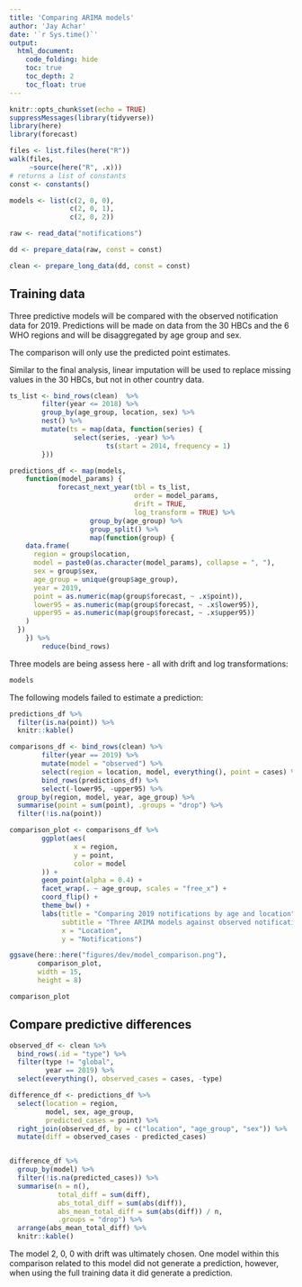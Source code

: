 ```yaml
---
title: 'Comparing ARIMA models'
author: 'Jay Achar'
date: '`r Sys.time()`'
output:
  html_document:
    code_folding: hide
    toc: true
    toc_depth: 2
    toc_float: true
---
```


```r
knitr::opts_chunk$set(echo = TRUE)
suppressMessages(library(tidyverse))
library(here)
library(forecast)
```

```r
files <- list.files(here("R"))
walk(files,
     ~source(here("R", .x)))
# returns a list of constants
const <- constants()

models <- list(c(2, 0, 0),
               c(2, 0, 1),
               c(2, 0, 2))

```

```r
raw <- read_data("notifications")

```

```r
dd <- prepare_data(raw, const = const)

clean <- prepare_long_data(dd, const = const)

```

## Training data

Three predictive models will be compared with the observed notification data
for 2019. Predictions will be made on data from the 30 HBCs and the 6 WHO
regions and will be disaggregated by age group and sex.

The comparison will only use the predicted point estimates.

Similar to the final analysis, linear imputation will be used to replace
missing values in the 30 HBCs, but not in other country data.

```r
ts_list <- bind_rows(clean)  %>%
        filter(year <= 2018) %>%
        group_by(age_group, location, sex) %>%
        nest() %>%
        mutate(ts = map(data, function(series) {
                select(series, -year) %>%
                        ts(start = 2014, frequency = 1)
        }))
```

```r

predictions_df <- map(models,
    function(model_params) {
            forecast_next_year(tbl = ts_list,
                               order = model_params,
                               drift = TRUE,
                               log_transform = TRUE) %>%
                    group_by(age_group) %>%
                    group_split() %>%
                    map(function(group) {
    data.frame(
      region = group$location,
      model = paste0(as.character(model_params), collapse = ", "),
      sex = group$sex,
      age_group = unique(group$age_group),
      year = 2019,
      point = as.numeric(map(group$forecast, ~ .x$point)),
      lower95 = as.numeric(map(group$forecast, ~ .x$lower95)),
      upper95 = as.numeric(map(group$forecast, ~ .x$upper95))
    )
  })
    }) %>%
        reduce(bind_rows)

```

Three models are being assess here - all with drift and log transformations:

```r
models
```

The following models failed to estimate a prediction:

```r
predictions_df %>%
  filter(is.na(point)) %>%
  knitr::kable()
```

```r

comparisons_df <- bind_rows(clean) %>%
        filter(year == 2019) %>%
        mutate(model = "observed") %>%
        select(region = location, model, everything(), point = cases) %>%
        bind_rows(predictions_df) %>%
        select(-lower95, -upper95) %>%
  group_by(region, model, year, age_group) %>%
  summarise(point = sum(point), .groups = "drop") %>%
  filter(!is.na(point))

comparison_plot <- comparisons_df %>%
        ggplot(aes(
                x = region,
                y = point,
                color = model
        )) +
        geom_point(alpha = 0.4) +
        facet_wrap(. ~ age_group, scales = "free_x") +
        coord_flip() +
        theme_bw() +
        labs(title = "Comparing 2019 notifications by age and location",
             subtitle = "Three ARIMA models against observed notifications",
             x = "Location",
             y = "Notifications")

ggsave(here::here("figures/dev/model_comparison.png"),
       comparison_plot,
       width = 15,
       height = 8)

comparison_plot
```

## Compare predictive differences

```r
observed_df <- clean %>%
  bind_rows(.id = "type") %>%
  filter(type != "global",
         year == 2019) %>%
  select(everything(), observed_cases = cases, -type)

```

```r

difference_df <- predictions_df %>%
  select(location = region,
         model, sex, age_group,
         predicted_cases = point) %>%
  right_join(observed_df, by = c("location", "age_group", "sex")) %>%
  mutate(diff = observed_cases - predicted_cases)


difference_df %>%
  group_by(model) %>%
  filter(!is.na(predicted_cases)) %>%
  summarise(n = n(),
            total_diff = sum(diff),
            abs_total_diff = sum(abs(diff)),
            abs_mean_total_diff = sum(abs(diff)) / n,
            .groups = "drop") %>%
  arrange(abs_mean_total_diff) %>%
  knitr::kable()

```

The model 2, 0, 0 with drift was ultimately chosen. One model within
this comparison related to this model did not generate a prediction, however,
when using the full training data it did generate a prediction.
